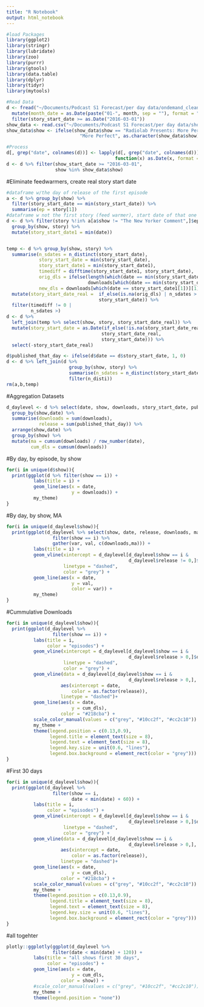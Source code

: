 ```yaml
---
title: "R Notebook"
output: html_notebook
---
```

```r
#load Packages
library(ggplot2)
library(stringr)
library(lubridate)
library(zoo)
library(purrr)
library(gtools)
library(data.table)
library(dplyr)
library(tidyr)
library(mytools)
```

```r
#Read Data
d <- fread("~/Documents/Podcast S1 Forecast/per day data/ondemand_clean.csv") %>% 
  mutate(month_date = as.Date(paste("01-", month, sep = ""), format = "%d-%b-%Y")) %>%
  filter(story_start_date >= as.Date("2016-03-01"))
show_data <- read.csv("~/Documents/Podcast S1 Forecast/per day data/show_data.csv")
show_data$show <- ifelse(show_data$show == "Radiolab Presents: More Perfect",
                           "More Perfect", as.character(show_data$show))

#Process
d[, grep("date", colnames(d))] <- lapply(d[, grep("date", colnames(d))],
                                        function(x) as.Date(x, format = "%Y-%m-%d"))
d <- d %>% filter(show_start_date >= "2016-03-01",
                  show %in% show_data$show)
```

#Eliminate feedwarmers, create real story start date 
```r
#dataframe w/the day of release of the first episode
a <- d %>% group_by(show) %>%
  filter(story_start_date == min(story_start_date)) %>% 
  summarise(ep = story[1])
#dataframe w not the first story (feed warmer), start date of that one
d <- d %>% filter(story %!in% a[a$show != "The New Yorker Comment",]$ep) %>%
  group_by(show, story) %>% 
  mutate(story_start_date1 = min(date))


temp <- d %>% group_by(show, story) %>%
  summarise(n_sdates = n_distinct(story_start_date),
            story_start_date = min(story_start_date),
            story_start_date1 = min(story_start_date1),
            timediff = difftime(story_start_date1, story_start_date),
            orig_dls = ifelse(length(which(date == min(story_start_date))) == 0, NA,
                              downloads[which(date == min(story_start_date))]),
            new_dls = downloads[which(date == story_start_date1[1])][1]) %>%
  mutate(story_start_date_real =  if_else(is.na(orig_dls) | n_sdates > 1, story_start_date1,
                                  story_start_date)) %>% 
  filter(timediff != 0 |
         n_sdates >)
d <- d %>%
  left_join(temp %>% select(show, story, story_start_date_real)) %>% 
  mutate(story_start_date = as.Date(if_else(!is.na(story_start_date_real),
                                   story_start_date_real,
                                   story_start_date))) %>% 
  select(-story_start_date_real)

d$published_that_day <- ifelse(d$date == d$story_start_date, 1, 0)
d <- d %>% left_join(d %>%
                       group_by(show, story) %>%
                       summarise(n_sdates = n_distinct(story_start_date)) %>% 
                       filter(n_disti))
rm(a,b,temp)
```

#Aggregation Datasets
```r
d_daylevel <- d %>% select(date, show, downloads, story_start_date, published_that_day) %>%
  group_by(show,date) %>% 
  summarise(downloads = sum(downloads),
            release = sum(published_that_day)) %>% 
  arrange(show,date) %>%
  group_by(show) %>%
  mutate(ma = cumsum(downloads) / row_number(date),
         cum_dls = cumsum(downloads))

```


#By day, by episode, by show
```r
for(i in unique(d$show)){
  print(ggplot(d %>% filter(show == i)) +
          labs(title = i) +
          geom_line(aes(x = date,
                        y = downloads)) +
          my_theme)
}
```

#By day, by show, MA
```r
for(i in unique(d_daylevel$show)){
  print(ggplot(d_daylevel %>% select(show, date, release, downloads, ma) %>% 
                 filter(show == i) %>% 
                 gather(var, val, c(downloads,ma))) +
          labs(title = i) +
          geom_vline(xintercept = d_daylevel[d_daylevel$show == i &
                                             d_daylevel$release != 0,]$date,
                     linetype = "dashed",
                     color = "grey") +
          geom_line(aes(x = date,
                        y = val,
                        color = var)) +
          my_theme)
}
```



#Cummulative Downloads
```r
for(i in unique(d_daylevel$show)){
  print(ggplot(d_daylevel %>% 
                 filter(show == i)) +
          labs(title = i,
               color = "episodes") +
          geom_vline(xintercept = d_daylevel[d_daylevel$show == i &
                                             d_daylevel$release > 0,]$date,
                     linetype = "dashed",
                     color = "grey") +
          geom_vline(data = d_daylevel[d_daylevel$show == i &
                                             d_daylevel$release > 0,],
                    aes(xintercept = date,
                        color = as.factor(release)),
                    linetype = "dashed")+
          geom_line(aes(x = date,
                        y = cum_dls),
                    color = "#218cba") +
          scale_color_manual(values = c("grey", "#10cc2f", "#cc2c10")) +
          my_theme +
          theme(legend.position = c(0.13,0.9),
                legend.title = element_text(size = 8),
                legend.text = element_text(size = 8),
                legend.key.size = unit(0.6, "lines"),
                legend.box.background = element_rect(color = "grey")))
}

```


#First 30 days
```r
for(i in unique(d_daylevel$show)){
  print(ggplot(d_daylevel %>% 
                 filter(show == i,
                        date < min(date) + 60)) +
          labs(title = i,
               color = "episodes") +
          geom_vline(xintercept = d_daylevel[d_daylevel$show == i &
                                             d_daylevel$release > 0,]$date,
                     linetype = "dashed",
                     color = "grey") +
          geom_vline(data = d_daylevel[d_daylevel$show == i &
                                             d_daylevel$release > 0,],
                    aes(xintercept = date,
                        color = as.factor(release)),
                    linetype = "dashed")+
          geom_line(aes(x = date,
                        y = cum_dls),
                    color = "#218cba") +
          scale_color_manual(values = c("grey", "#10cc2f", "#cc2c10")) +
          my_theme +
          theme(legend.position = c(0.13,0.9),
                legend.title = element_text(size = 8),
                legend.text = element_text(size = 8),
                legend.key.size = unit(0.6, "lines"),
                legend.box.background = element_rect(color = "grey")))
}

```
#all togehter
```r
plotly::ggplotly(ggplot(d_daylevel %>% 
                 filter(date < min(date) + 120)) +
          labs(title = "all shows first 30 days",
               color = "episodes") +
          geom_line(aes(x = date,
                        y = cum_dls,
                    color = show)) +
          #scale_color_manual(values = c("grey", "#10cc2f", "#cc2c10")) +
          my_theme +
          theme(legend.position = "none"))
```

